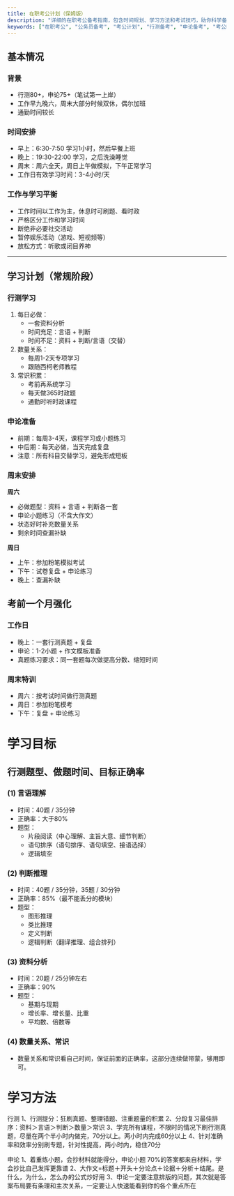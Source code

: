 ```yaml
---
title: 在职考公计划（保姆版）
description: "详细的在职考公备考指南，包含时间规划、学习方法和考试技巧，助你科学备考、顺利上岸"
keywords: ["在职考公", "公务员备考", "考公计划", "行测备考", "申论备考", "考公时间规划"]
---
```




## 基本情况

### 背景
- 行测80+，申论75+（笔试第一上岸）
- 工作早九晚六，周末大部分时候双休，偶尔加班
- 通勤时间较长

### 时间安排
- 早上：6:30-7:50 学习1小时，然后早餐上班
- 晚上：19:30-22:00 学习，之后洗澡睡觉
- 周末：周六全天，周日上午做模拟，下午正常学习
- 工作日有效学习时间：3-4小时/天

### 工作与学习平衡
- 工作时间以工作为主，休息时可刷题、看时政
- 严格区分工作和学习时间
- 断绝非必要社交活动
- 暂停娱乐活动（游戏、短视频等）
- 放松方式：听歌或闭目养神

---

## 学习计划（常规阶段）

### 行测学习
1. 每日必做：
   - 一套资料分析
   - 时间充足：言语 + 判断
   - 时间不足：资料 + 判断/言语（交替）
2. 数量关系：
   - 每周1-2天专项学习
   - 跟随西柯老师教程
3. 常识积累：
   - 考前再系统学习
   - 每天做365时政题
   - 通勤时听时政课程

### 申论准备
- 前期：每周3-4天，课程学习或小题练习
- 中后期：每天必做，当天完成复盘
- 注意：所有科目交替学习，避免形成短板

### 周末安排
**周六**
- 必做题型：资料 + 言语 + 判断各一套
- 申论小题练习（不含大作文）
- 状态好时补充数量关系
- 剩余时间查漏补缺

**周日**
- 上午：参加粉笔模拟考试
- 下午：试卷复盘 + 申论练习
- 晚上：查漏补缺



## 考前一个月强化

### 工作日
- 晚上：一套行测真题 + 复盘
- 申论：1-2小题 + 作文模板准备
- 真题练习要求：同一套题每次做提高分数、缩短时间

### 周末特训
- 周六：按考试时间做行测真题
- 周日：参加粉笔模考
- 下午：复盘 + 申论练习

# 学习目标
## 行测题型、做题时间、目标正确率

### (1) 言语理解
- 时间：40题 / 35分钟
- 正确率：大于80%
- 题型：
  - 片段阅读（中心理解、主旨大意、细节判断）
  - 语句排序（语句排序、语句填空、接语选择）
  - 逻辑填空

### (2) 判断推理
- 时间：40题 / 35分钟，35题 / 30分钟
- 正确率：85%（最不能丢分的模块）
- 题型：
  - 图形推理
  - 类比推理
  - 定义判断
  - 逻辑判断（翻译推理、组合排列）

### (3) 资料分析
- 时间：20题 / 25分钟左右
- 正确率：90%
- 题型：
  - 基期与现期
  - 增长率、增长量、比重
  - 平均数、倍数等

### (4) 数量关系、常识
- 数量关系和常识看自己时间，保证前面的正确率，这部分连续做带蒙，够用即可。

# 学习方法

行测
1、行测提分：狂刷真题、整理错题、注重题量的积累
2、分段复习最佳排序：资料＞言语＞判断＞数量＞常识
3、学完所有课程，不限时的情况下刷行测真题，尽量在两个半小时内做完，70分以上。两小时内完成60分以上
4、针对准确率和效率分别刷专题，针对性提高，两小时内，稳住70分
	
申论
1、着重练小题，会抄材料就能得分，申论小题
70%的答案都来自材料，学会抄比自己发挥更靠谱
2、大作文=标题＋开头＋分论点＋论据＋分析＋结尾。是什么，为什么，怎么办的公式炒好用
3、申论一定要注意排版的问题，其次就是答案布局要有条理和主次关系，一定要让人快速能看到你的各个重点所在

<FollowMe />